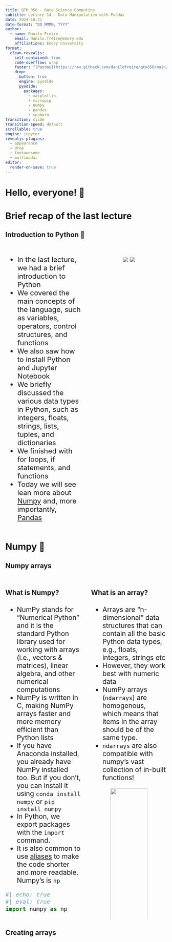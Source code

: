 ```yaml
---
title: QTM 350 - Data Science Computing
subtitle: Lecture 14 - Data Manipulation with Pandas
date: 2024-10-21
date-format: "DD MMMM, YYYY"
author:
  - name: Danilo Freire
    email: danilo.freire@emory.edu
    affiliations: Emory University
format:
  clean-revealjs:
    self-contained: true
    code-overflow: wrap
    footer: "[Pandas](https://raw.githack.com/danilofreire/qtm350/main/lectures/lecture-14/14-pandas.html)"
    drop:
      button: true
      engine: pyodide
      pyodide:
        packages:
          - matplotlib
          - micropip
          - numpy
          - pandas
          - seaborn
transition: slide
transition-speed: default
scrollable: true
engine: jupyter
revealjs-plugins:
  - appearance
  - drop
  - fontawesome
  - multimodal
editor:
  render-on-save: true
---
```


# Hello, everyone! 👋 {background-color="#2d4563"}

# Brief recap of the last lecture {background-color="#2d4563"}

## Introduction to Python 🐍

:::{style="margin-top: 30px; font-size: 22px;"}
:::{.columns}
:::{.column width="50%"}
- In the last lecture, we had a brief introduction to Python
- We covered the main concepts of the language, such as variables, operators, control structures, and functions
- We also saw how to install Python and Jupyter Notebook
- We briefly discussed the various data types in Python, such as integers, floats, strings, lists, tuples, and dictionaries
- We finished with for loops, if statements, and functions
- Today we will see lean more about [Numpy](https://numpy.org) and, more importantly, [Pandas](https://pandas.pydata.org/)
:::

:::{.column width="50%"}
:::{style="text-align: center;"}
![](figures/numpy.png)
![](figures/pandas.png)
:::
:::
:::
:::

# Numpy 🧮 {background-color="#2d4563"}

## Numpy arrays

:::{style="margin-top: 30px; font-size: 21px;"}
:::{.columns}
:::{.column width="50%"}
#### What is Numpy?

- NumPy stands for "Numerical Python" and it is the standard Python library used for working with arrays (i.e., vectors & matrices), linear algebra, and other numerical computations 
- NumPy is written in C, making NumPy arrays [faster and more memory efficient than Python lists]{.alert}
- If you have Anaconda installed, you already have NumPy installed too. But if you don't, you can install it using `conda install numpy` or `pip install numpy`
- In Python, we export packages with the `import` command. 
- It is also common to use [aliases](https://www.datacamp.com/tutorial/modules-in-python) to make the code shorter and more readable. Numpy's is `np`

```python
#| echo: true
#| eval: true
import numpy as np 
```
:::

:::{.column width="50%"}
#### What is an array?

- Arrays are "n-dimensional" data structures that can contain all the basic Python data types, e.g., floats, integers, strings etc 
- However, they work best with numeric data
- NumPy arrays (`ndarrays`) are homogenous, which means that items in the array should be of the same type. 
- `ndarrays` are also compatible with numpy's vast collection of in-built functions!

:::{style="text-align: center;"}
![](figures/array.png){width="70%"}
:::
:::
:::
:::

## Creating arrays